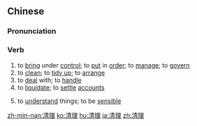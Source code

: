 ==Chinese==
{{zh-forms}}

===Pronunciation===
{{zh-pron
|m=qīnglǐ
|c=cing1 lei5
|mn=chheng-lí
|cat=v
}}

===Verb===
{{zh-verb}}

# to [[bring]] under [[control]]; to [[put]] in [[order]]; to [[manage]]; to [[govern]]
# to [[clean]]; to [[tidy up]]; to [[arrange]]
# to [[deal]] with; to [[handle]]
# to [[liquidate]]; to [[settle]] [[account]]s
#: {{zh-x|清理 資產|to '''liquidate''' assets}}
# to [[understand]] things; to be [[sensible]]

{{zh-cat|Advanced}}

[[zh-min-nan:清理]]
[[ko:清理]]
[[hu:清理]]
[[ja:清理]]
[[zh:清理]]